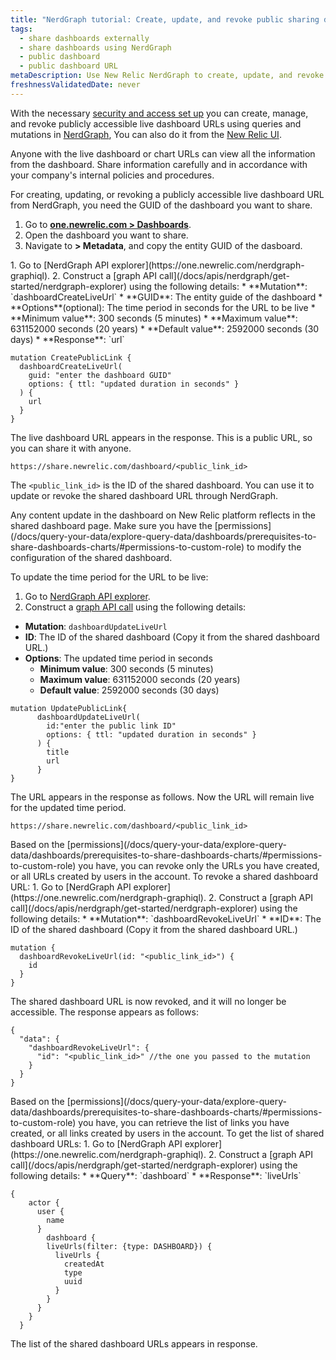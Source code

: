 ```yaml
---
title: "NerdGraph tutorial: Create, update, and revoke public sharing dashboard URLs"
tags:
  - share dashboards externally
  - share dashboards using NerdGraph
  - public dashboard
  - public dashboard URL
metaDescription: Use New Relic NerdGraph to create, update, and revoke live dashboard URLs
freshnessValidatedDate: never
---
```


With the necessary [security and access set up](/docs/query-your-data/explore-query-data/dashboards/prerequisites-to-share-dashboards-charts) you can create, manage, and revoke publicly accessible live dashboard URLs using queries and mutations in [NerdGraph](/docs/apis/nerdgraph/get-started/introduction-new-relic-nerdgraph), 
You can also do it from the [New Relic UI](/docs/query-your-data/explore-query-data/dashboards/share-charts-dashboards-externally/#dashboard).

<Callout variant="caution">
  Anyone with the live dashboard or chart URLs can view all the information from the dashboard. Share information carefully and in accordance with your company's internal policies and procedures.
</Callout>

For creating, updating, or revoking a publicly accessible live dashboard URL from NerdGraph, you need the GUID of the dashboard you want to share.

1. Go to <DNT>**[one.newrelic.com > Dashboards](https://one.newrelic.com//dashboards)**</DNT>.
2. Open the dashboard you want to share.
3. Navigate to <DNT>**<Icon name="fe-more-horizontal"/> > Metadata**</DNT>, and copy the entity GUID of the dasboard.

<CollapserGroup>
<Collapser id="create-dashboard-url-nerdgraph" title="Create a live dashboard URL">
1. Go to [NerdGraph API explorer](https://one.newrelic.com/nerdgraph-graphiql).
2. Construct a [graph API call](/docs/apis/nerdgraph/get-started/nerdgraph-explorer) using the following details:
  * **Mutation**: `dashboardCreateLiveUrl`
  * **GUID**: The entity guide of the dashboard
  * **Options**(optional): The time period in seconds for the URL to be live
      * **Minimum value**: 300 seconds (5 minutes)
      * **Maximum value**: 631152000 seconds (20 years)
      * **Default value**: 2592000 seconds (30 days)
  * **Response**: `url`

  ```
  mutation CreatePublicLink {
    dashboardCreateLiveUrl(
      guid: "enter the dashboard GUID"
      options: { ttl: "updated duration in seconds" }
    ) {
      url
    }
  }

  ```
The live dashboard URL appears in the response. This is a public URL, so you can share it with anyone.

  ```
  https://share.newrelic.com/dashboard/<public_link_id>

  ```
The `<public_link_id>` is the ID of the shared dashboard. You can use it to update or revoke the shared dashboard URL through NerdGraph.

<Callout variant="important">
  Any content update in the dashboard on New Relic platform reflects in the shared dashboard page.
</Callout>

</Collapser>

<Collapser id="update-dashboard-url-nerdgraph" title="Update a live dashboard URL">
Make sure you have the [permissions](/docs/query-your-data/explore-query-data/dashboards/prerequisites-to-share-dashboards-charts/#permissions-to-custom-role) to modify the configuration of the shared dashboard. 

To update the time period for the URL to be live:
1. Go to [NerdGraph API explorer](https://one.newrelic.com/nerdgraph-graphiql).
2. Construct a [graph API call](/docs/apis/nerdgraph/get-started/nerdgraph-explorer) using the following details:
  * **Mutation**: `dashboardUpdateLiveUrl`
  * **ID**: The ID of the shared dashboard (Copy it from the shared dashboard URL.)
  * **Options**: The updated time period in seconds
      * **Minimum value**: 300 seconds (5 minutes)
      * **Maximum value**: 631152000 seconds (20 years)
      * **Default value**: 2592000 seconds (30 days)

  ```
  mutation UpdatePublicLink{
        dashboardUpdateLiveUrl(
          id:"enter the public link ID"
          options: { ttl: "updated duration in seconds" }
        ) {
          title
          url
        }
  }

  ```
The URL appears in the response as follows. Now the URL will remain live for the updated time period.

  ```
  https://share.newrelic.com/dashboard/<public_link_id>

  ```

</Collapser>

<Collapser id="revoke-dashboard-url-nerdgraph" title="Revoke a live dashboard URL">
Based on the [permissions](/docs/query-your-data/explore-query-data/dashboards/prerequisites-to-share-dashboards-charts/#permissions-to-custom-role) you have, you can revoke only the URLs you have created, or all URLs created by users in the account. To revoke a shared dashboard URL:
1. Go to [NerdGraph API explorer](https://one.newrelic.com/nerdgraph-graphiql).
2. Construct a [graph API call](/docs/apis/nerdgraph/get-started/nerdgraph-explorer) using the following details:
  * **Mutation**: `dashboardRevokeLiveUrl`
  * **ID**: The ID of the shared dashboard (Copy it from the shared dashboard URL.)

  ```
  mutation {
    dashboardRevokeLiveUrl(id: "<public_link_id>") {
      id
    }
  }

  ```
The shared dashboard URL is now revoked, and it will no longer be accessible. The response appears as follows:

  ```
  {
    "data": {
      "dashboardRevokeLiveUrl": {
        "id": "<public_link_id>" //the one you passed to the mutation
      }
    }
  }

  ```
</Collapser>

<Collapser id="list-dashboard-url-nerdgraph" title="List all shared dashboard URLs">
Based on the [permissions](/docs/query-your-data/explore-query-data/dashboards/prerequisites-to-share-dashboards-charts/#permissions-to-custom-role) you have, you can retrieve the list of links you have created, or all links created by users in the account. To get the list of shared dashboard URLs:
1. Go to [NerdGraph API explorer](https://one.newrelic.com/nerdgraph-graphiql).
2. Construct a [graph API call](/docs/apis/nerdgraph/get-started/nerdgraph-explorer) using the following details:
  * **Query**: `dashboard`
  * **Response**: `liveUrls`

  ```
  {
      actor {
        user {
          name
        }
          dashboard {
          liveUrls(filter: {type: DASHBOARD}) {
            liveUrls {
              createdAt
              type
              uuid
            }
          }
        }
      }
    }

  ```

  The list of the shared dashboard URLs appears in response.
</Collapser>


</CollapserGroup>
